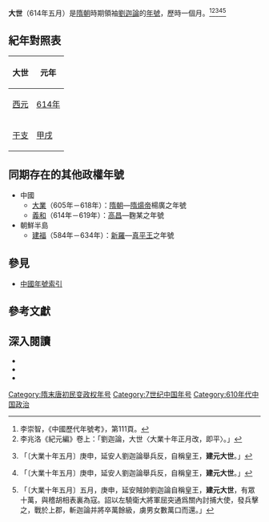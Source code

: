 {{Eranamebox
|年号=大世
|起讫时间= 614年五月
|政权= 
|帝王= 劉迦論
|历时= 1個月
|timeline= <timeline>
ImageSize  = width:200 height:50
PlotArea   = width:180 height:30 left:10 bottom:20
TimeAxis   = orientation:horizontal
DateFormat = yyyy
Period     = from:581 till:618
AlignBars  = early
ScaleMajor = increment:11 start:581
Colors =
  id:canvas value:rgb(1,1,0.85)
BackgroundColors = canvas:canvas
PlotData =
  width:15 color:black
  bar:era from:start till:end
  bar:era from:614 till:614 color:green
  bar:era from:614 till:614 color:blue
</timeline>
|说明= {{fontcolor|blue|大世}}在隋朝和{{fontcolor|green|劉迦論}}時期的位置。 
}}
'''大世'''（614年五月）是[[隋朝|隋朝]]時期領袖[[劉迦論|劉迦論]]的[[年號|年號]]，歷時一個月。<ref>李崇智，《中國歷代年號考》，第111頁。</ref><ref>李兆洛《紀元編》卷上：「劉迦論，大世〈大業十年正月改，即平〉。」</ref><ref>{{cite wikisource|title=隋書帝紀第四煬帝下|last=魏徵|wslink=zh:隋書/卷04}}「〔大業十年五月〕庚申，延安人劉迦論舉兵反，自稱皇王，'''建元大世'''。」</ref><ref>{{cite wikisource|title=北史隋本紀下|last=李延壽|wslink=zh:北史/卷012}}「〔大業十年五月〕庚申，延安人劉迦論舉兵反，自稱皇王，'''建元大世'''。」</ref><ref>{{cite wikisource|title=資治通鑑隋紀六|last=司馬光|wslink=zh:資治通鑒 (胡三省音注)/卷182}}「〔大業十年五月〕五月，庚申，延安賊帥劉迦論自稱皇王，'''建元大世'''，有眾十萬，與稽胡相表裏為寇。詔以左驍衛大將軍屈突通爲關內討捕大使，發兵擊之，戰於上郡，斬迦論并將卒萬餘級，虜男女數萬口而還。」</ref>

==紀年對照表==
{| class="wikitable"  style="text-align:center;"
!大世!!元年
|-
![[西元|西元]]
|[[614年|614年]]
|-
![[干支|干支]]
|[[甲戌|甲戌]]
|}

==同期存在的其他政權年號==
*中國
**[[大业_(年号)|大業]]（605年－618年）：[[隋朝|隋朝]]—[[隋煬帝|隋煬帝]]楊廣之年號
**[[义和_(高昌)|義和]]（614年－619年）：[[高昌|高昌]]—麴某之年號
*朝鮮半島
**[[建福_(新羅)|建福]]（584年－634年）：[[新羅|新羅]]—[[新羅真平王|真平王]]之年號

==參見==
*[[中国年号列表#隋朝|中國年號索引]]

==參考文獻==
{{Reflist}}

==深入閱讀==
<div>
*{{Cite book|author=李崇智|title=中國歷代年號考|format=|url=|date=2004年12月|publisher=中華書局|location=北京|id=ISBN 7101025129}}
*{{Cite book|author=徐紅嵐|title=中日朝三國歷史紀年表|format=|url=|date=1998年5月|publisher=遼寧教育出版社|location=瀋陽|id=ISBN 7538246193}}
*{{Cite book|author=松橋達良|title=元号はやわかり—東亜歴代建元考|format=|url=|date=1994年7月|publisher=砂書房|location=東京|id=ISBN 4915818276}}
</div>

{{隋朝年號}}

[[Category:隋末唐初民变政权年号|Category:隋末唐初民变政权年号]]
[[Category:7世纪中国年号|Category:7世纪中国年号]]
[[Category:610年代中国政治|Category:610年代中国政治]]